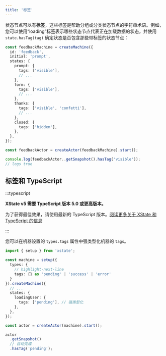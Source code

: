 ```yaml
---
title: '标签'
---
```


状态节点可以有**标签**，这些标签是帮助分组或分类状态节点的字符串术语。例如，您可以使用“loading”标签表示哪些状态节点代表正在加载数据的状态，并使用 `state.hasTag(tag)` 确定状态是否包含那些带标签的状态节点：

```ts
const feedbackMachine = createMachine({
  id: 'feedback',
  initial: 'prompt',
  states: {
    prompt: {
      tags: ['visible'],
      // ...
    },
    form: {
      tags: ['visible'],
      // ...
    },
    thanks: {
      tags: ['visible', 'confetti'],
      // ...
    },
    closed: {
      tags: ['hidden'],
    },
  },
});

const feedbackActor = createActor(feedbackMachine).start();

console.log(feedbackActor..getSnapshot().hasTag('visible'));
// logs true
```

## 标签和 TypeScript

:::typescript

**XState v5 需要 TypeScript 版本 5.0 或更高版本。**

为了获得最佳效果，请使用最新的 TypeScript 版本。[阅读更多关于 XState 和 TypeScript 的信息](typescript.mdx)

:::

您可以在机器设置的 `types.tags` 属性中强类型化机器的 `tags`。

```ts
import { setup } from 'xstate';

const machine = setup({
  types: {
    // highlight-next-line
    tags: {} as 'pending' | 'success' | 'error'
  }
}).createMachine({
  // ...
  states: {
    loadingUser: {
      tags: ['pending'], // 强类型化
    },
  },
});

const actor = createActor(machine).start();

actor
  .getSnapshot()
  // 自动完成
  .hasTag('pending');
```
